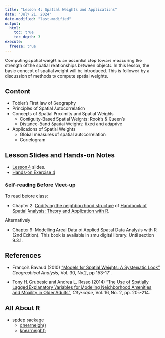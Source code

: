 ```yaml
---
title: "Lesson 4: Spatial Weights and Applications"
date: "July 21, 2024"
date-modified: "last-modified"
output:
  html:
    toc: true
    toc_depth: 3
execute: 
  freeze: true
---
```


Computing spatial weight is an essential step toward measuring the strength of the spatial relationships between objects. In this lesson, the basic concept of spatial weight will be introduced. This is followed by a discussion of methods to compute spatial weights.

## Content

-   Tobler's First law of Geography
-   Principles of Spatial Autocorrelation
-   Concepts of Spatial Proximity and Spatial Weights
    -   Contiguity-Based Spatial Weights: Rook's & Queen's
    -   Distance-Band Spatial Weights: fixed and adaptive
-   Applications of Spatial Weights
    -   Global measures of spatial autocorrelation
    -   Correlogram

## Lesson Slides and Hands-on Notes

-   [Lesson 4](../lesson/Lesson04/Lesson04-Spatial_Weights.html) slides.
-   [Hands-on Exercise 4](https://r4gdsa.netlify.app/chap08.html)

### Self-reading Before Meet-up

To read before class:

-   Chapter 2. [Codifying the neighbourhood structure](https://www.insee.fr/en/statistiques/fichier/3635545/imet131-f-chapitre-2.pdf) of [Handbook of Spatial Analysis: Theory and Application with R](https://www.insee.fr/en/information/3635545).

Alternatively

-   Chapter 9: Modelling Areal Data of Applied Spatial Data Analysis with R (2nd Edition). This book is available in smu digital library. Until section 9.3.1.

## References

-   François Bavaud (2010) ["Models for Spatial Weights: A Systematic Look"](https://onlinelibrary.wiley.com/doi/abs/10.1111/j.1538-4632.1998.tb00394.x) *Geographical Analysis*, Vol. 30, No.2, pp 153-171.

-   Tony H. Grubesic and Andrea L. Rosso (2014) ["The Use of Spatially Lagged Explanatory Variables for Modeling Neighborhood Amenities and Mobility in Older Adults"](https://www-jstor-org.libproxy.smu.edu.sg/stable/26326897?sid=primo&seq=1#metadata_info_tab_contents), *Cityscape*, Vol. 16, No. 2, pp. 205-214.

## All About R

-   [spdep](https://r-spatial.github.io/spdep/articles/CO69.html) package
    -   [dnearneigh()](https://r-spatial.github.io/spdep/reference/dnearneigh.html)
    -   [knearneigh()](https://r-spatial.github.io/spdep/reference/knearneigh.html)

